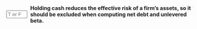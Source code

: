 ::: {.question-block}

<form onsubmit="event.preventDefault(); checkAnswerBox('module4_tf_q103','T')" style="display: flex; align-items: center; gap: 8px;"> <input type="text" id="module4_tf_q103" name="module4_tf_q103" maxlength="1" placeholder="T or F" style="width: 55px;" data-correct-answer="T" /> <label for="module4_tf_q103"><strong>Holding cash reduces the effective risk of a firm’s assets, so it should be excluded when computing net debt and unlevered beta.</strong></label> </form> <div id="feedback-module4_tf_q103" class="feedback" data-status="" style="display:none;"> The sentence is TRUE. Cash is risk-free, so using net debt (Debt − Cash) provides a more accurate measure of the firm’s risk exposure. </div>

:::